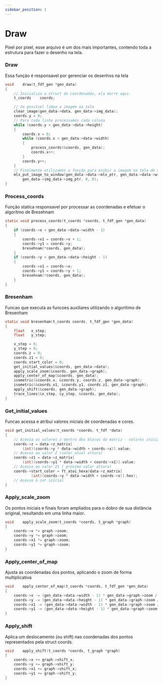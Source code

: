 ```yaml
---
sidebar_position: 1
---
```


# Draw

Pixel por pixel, esse arquivo é um dos mais importantes, contendo toda a estrutura para fazer o desenho na tela.

### Draw
Essa função é responsavel por gerenciar os desenhos na tela

```C draw
void	draw(t_fdf_gen *gen_data)
{
    // Inicializa a struct de coordenadas, ela morre aqui.
	t_coords	coords;

    // Se possível limpa a imagem na tela
	clear_image(gen_data->data, gen_data->img_data);
	coords.y = 0;
    // Para cada linha processamos cada coluna
	while (coords.y < gen_data->data->height)
	{
		coords.x = 0;
		while (coords.x < gen_data->data->width)
		{
			process_coords(&coords, gen_data);
			coords.x++;
		}
		coords.y++;
	}
    // Finalmente utilizamos a função para exibir a imagem na tela de uma única vez
	mlx_put_image_to_window(gen_data->data->mlx_ptr, gen_data->data->win_ptr,
		gen_data->img_data->img_ptr, 0, 0);
}
```

### Process_coords
Função statica responsavel por processar as coordenadas e efetuar o algoritmo de Bresehnam

```C process_coords
static void	process_coords(t_coords *coords, t_fdf_gen *gen_data)
{
	if (coords->x < gen_data->data->width - 1)
	{
		coords->x1 = coords->x + 1;
		coords->y1 = coords->y;
		bresehnam(*coords, gen_data);
	}
	if (coords->y < gen_data->data->height - 1)
	{
		coords->x1 = coords->x;
		coords->y1 = coords->y + 1;
		bresehnam(*coords, gen_data);
	}
}
```
### Bresenham
Funcao que executa as funcoes auxiliares utilizando o algoritimo de Bresenham

```c Bresehnam
static void	bresenham(t_coords coords, t_fdf_gen *gen_data)
{
	float	x_step;
	float	y_step;

	x_step = 0;
	y_step = 0;
	coords.z = 0;
	coords.z1 = 0;
	coords.start_color = 0;
	get_initial_values(&coords, gen_data->data);
	apply_scale_zoom(&coords, gen_data->graph);
	apply_center_of_map(&coords, gen_data);
	isometric(&coords.x, &coords.y, coords.z, gen_data->graph);
	isometric(&coords.x1, &coords.y1, coords.z1, gen_data->graph);
	apply_shift(&coords, gen_data->graph);
	trace_lines(&x_step, &y_step, &coords, gen_data);
}
```

### Get_initial_values
Funcao acessa e atribui valores iniciais de coordenadas e cores.

```c get_initial_values
void get_initial_values(t_coords *coords, t_fdf *data)
{
	// Acessa os valores z dentro dos blocos da matriz - valores iniciais
	coords->z = data->z_matrix[
		(int)(coords->y * data->width + coords->x)].value;
	// Acesso ao valor Z (valor atual altura)
	coords->z1 = data->z_matrix[
		(int)(coords->y1 * data->width + coords->x1)].value;
	// Acesso ao valor Z1 ( proximo valor altura)
	coords->start_color = ft_atoi_hexa(data->z_matrix[
			(int)(coords->y * data->width + coords->x)].hex);
	// Acesso à cor inicial
}
```
### Apply_scale_zoom

Os pontos iniciais e finais foram ampliados para o dobro de sua distância original, resultando em uma linha maior.
```C apply_scale_zoom
void	apply_scale_zoom(t_coords *coords, t_graph *graph)
{
	coords->x *= graph->zoom;
	coords->y *= graph->zoom;
	coords->x1 *= graph->zoom;
	coords->y1 *= graph->zoom;
}
```

### Apply_center_of_map
Ajusta as coordenadas dos pontos, aplicando o zoom de forma multiplicativa
```C
void	apply_center_of_map(t_coords *coords, t_fdf_gen *gen_data)
{
	coords->x -= (gen_data->data->width - 1) * gen_data->graph->zoom / 2.0;
	coords->y -= (gen_data->data->height - 1) * gen_data->graph->zoom / 2.0;
	coords->x1 -= (gen_data->data->width - 1) * gen_data->graph->zoom / 2.0;
	coords->y1 -= (gen_data->data->height - 1) * gen_data->graph->zoom / 2.0;
}
```

### Apply_shift
Aplica um deslocamento (ou shift) nas coordenadas dos pontos representados pela struct coords.

```c apply_shift
void	apply_shift(t_coords *coords, t_graph *graph)
{
	coords->x += graph->shift_x;
	coords->y += graph->shift_y;
	coords->x1 += graph->shift_x;
	coords->y1 += graph->shift_y;
}
```

